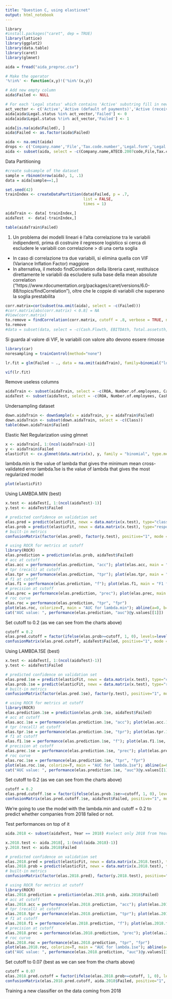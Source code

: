 ```yaml
---
title: "Question C, using elasticnet"
output: html_notebook
---
```


```r
library
#install.packages("caret", dep = TRUE)
library(lattice)
library(ggplot2)
library(data.table)
library(caret)
library(glmnet)
```

```r
aida = fread("aida_preproc.csv")

# Make the operator
'%!in%' <- function(x,y)!('%in%'(x,y))

# Add new empty column
aida$Failed <- NULL

# For each 'Legal status' which contains 'Active' substring fill in new column 'No' else 'Yes'
act_vector <- c('Active','Active (default of payments)','Active (receivership)')
aida[aida$Legal.status %in% act_vector,'Failed'] <- 0
aida[aida$Legal.status %!in% act_vector,'Failed'] <- 1

aida[is.na(aida$Failed), ]
aida$Failed <- as.factor(aida$Failed)

aida <- na.omit(aida)
drops <- c('Company.name','File','Tax.code.number','Legal.form','Legal.status','Comune.ISTAT.code','Region','Province')
aida <- subset(aida, select = -c(Company.name,ATECO.2007code,File,Tax.code.number,Legal.form,Legal.status,Comune.ISTAT.code,Region,Province))
```

Data Partitioning
```r
#create subsample of the dataset
sample = rbinom(nrow(aida), 1, .1)           
data = aida[sample==1,]
```

```r
set.seed(42)
trainIndex <- createDataPartition(data$Failed, p = .7, 
                                  list = FALSE, 
                                  times = 1)

aidaTrain <- data[ trainIndex,]
aidaTest  <- data[-trainIndex,]

table(aidaTrain$Failed)
```

1) Un problema dei modelli lineari è l'alta correlazione tra le variabili indipendenti,
prima di costruire il regresore logistico si cerca di escludere le variabili con correlazione > di una certa soglia

  - In caso di correlazione tra due variabili, si elimina quella con VIF (Variance Inflation Factor) maggiore
  - In alternativa, il metodo findCorrelation della libreria caret, restituisce direttamente le variabili da escludere sulla base della mean absolute             correlation ("https://www.rdocumentation.org/packages/caret/versions/6.0-88/topics/findCorrelation"), oltre che le coppie di variabili che superano la        soglia prestabilita

```r
corr.matrix=cor(subset(na.omit(aida), select = -c(Failed)))
#corr.matrix[abs(corr.matrix) < 0.8] = NA
#View(corr.matrix)
to.remove = findCorrelation(corr.matrix, cutoff = .8, verbose = TRUE, names=TRUE)
to.remove
#data = subset(data, select = -c(Cash.Flowth, EBITDAth, Total.assetsth, ROA, Liquidity.ratio))
```

Si guarda al valore di VIF, le variabili con valore alto devono essere rimosse

```r
library(car)
noresampling = trainControl(method="none")

lr.fit = glm(Failed ~ ., data = na.omit(aidaTrain), family=binomial("logit")) 

vif(lr.fit)
```

Remove useless columns
```r
aidaTrain <- subset(aidaTrain, select = -c(ROA, Number.of.employees, Cash.Flowth, Liquidity.ratio, Net.working.capitalth))
aidaTest <- subset(aidaTest, select = -c(ROA, Number.of.employees, Cash.Flowth, Liquidity.ratio, Net.working.capitalth))
```

Undersampling dataset
```r
down.aidaTrain <- downSample(x = aidaTrain, y = aidaTrain$Failed)
down.aidaTrain <- subset(down.aidaTrain, select = -c(Class))
table(down.aidaTrain$Failed)  
```

Elastic Net Regularization using glmnet 
```r
x <- aidaTrain[, 1:(ncol(aidaTrain)-1)]
y <- aidaTrain$Failed
elasticFit <- cv.glmnet(data.matrix(x), y, family = "binomial", type.measure = 'mse', nfolds = 5) #returns the best model using CV 
```

lambda.min is the value of lambda that gives the minimum mean cross-validated error
lambda.1se is the value of lambda that gives the most regularized model 
```r
plot(elasticFit)
```

Using LAMBDA.MIN (best)
```r
x.test <- aidaTest[, 1:(ncol(aidaTest)-1)]
y.test <- aidaTest$Failed

# predicted confidence on validation set
elas.pred = predict(elasticFit, newx = data.matrix(x.test), type="class", s = "lambda.min")
elas.prob = predict(elasticFit, newx = data.matrix(x.test), type="response", s = "lambda.min") #as predict proba
# built-in metrics
confusionMatrix(factor(elas.pred), factor(y.test), positive="1", mode = "prec_recall")

```

```r
# using ROCR for metrics at cutoff
library(ROCR)
elas.prediction = prediction(elas.prob, aidaTest$Failed)
# acc at cutoff
elas.acc = performance(elas.prediction, "acc"); plot(elas.acc, main = "Accuracy for lambda.min")
# tpr (recall) at cutoff
elas.tpr = performance(elas.prediction, "tpr"); plot(elas.tpr, main = "TPR for lambda.min")
# f1 at cutoff
elas.f1 = performance(elas.prediction, "f"); plot(elas.f1, main = "F1 for lambda.min")
# precision at cutoff
elas.prec = performance(elas.prediction, "prec"); plot(elas.prec, main = "Precision for lambda.min")
# roc curve
elas.roc = performance(elas.prediction, "tpr", "fpr")
plot(elas.roc, colorize=T, main = "AUC for lambda.min"); abline(a=0, b= 1)
cat("AUC value: ", performance(elas.prediction, "auc")@y.values[[1]])
```

Set cutoff to 0.2 (as we can see from the charts above)
```r
cutoff = 0.2
elas.pred.cutoff = factor(ifelse(elas.prob>=cutoff, 1, 0), levels=levels(aidaTest$Failed))
confusionMatrix(elas.pred.cutoff, aidaTest$Failed, positive="1", mode = "prec_recall")
```

Using LAMBDA.1SE (best)
```r
x.test <- aidaTest[, 1:(ncol(aidaTest)-1)]
y.test <- aidaTest$Failed

# predicted confidence on validation set
elas.pred.1se = predict(elasticFit, newx = data.matrix(x.test), type="class", s = "lambda.1se")
elas.prob.1se = predict(elasticFit, newx = data.matrix(x.test), type="response", s = "lambda.1se") #as predict proba
# built-in metrics
confusionMatrix(factor(elas.pred.1se), factor(y.test), positive="1", mode = "prec_recall")

```

```r
# using ROCR for metrics at cutoff
library(ROCR)
elas.prediction.1se = prediction(elas.prob.1se, aidaTest$Failed)
# acc at cutoff
elas.acc.1se = performance(elas.prediction.1se, "acc"); plot(elas.acc.1se, main = "Accuracy for lambda.1se")
# tpr (recall) at cutoff
elas.tpr.1se = performance(elas.prediction.1se, "tpr"); plot(elas.tpr.1se, main = "TPR for lambda.1se")
# f1 at cutoff
elas.f1.1se = performance(elas.prediction.1se, "f"); plot(elas.f1.1se, main = "F1 for lambda.1se")
# precision at cutoff
elas.prec.1se = performance(elas.prediction.1se, "prec"); plot(elas.prec.1se, main = "Precision for lambda.1se")
# roc curve
elas.roc.1se = performance(elas.prediction.1se, "tpr", "fpr")
plot(elas.roc.1se, colorize=T, main = "AUC for lambda.1se"); abline(a=0, b= 1)
cat("AUC value: ", performance(elas.prediction.1se, "auc")@y.values[[1]])
```

Set cutoff to 0.2 (as we can see from the charts above)
```r
cutoff = 0.2
elas.pred.cutoff.1se = factor(ifelse(elas.prob.1se>=cutoff, 1, 0), levels=levels(aidaTest$Failed))
confusionMatrix(elas.pred.cutoff.1se, aidaTest$Failed, positive="1", mode = "prec_recall")
```

We're going to use the model with the lambda.min and cutoff = 0.2 to predict whether companies from 2018 failed or not. 

Test performances on top of it
```r
aida.2018 <- subset(aidaTest, Year == 2018) #select only 2018 from Year

x.2018.test <- aida.2018[, 1:(ncol(aida.2018)-1)]
y.2018.test <- aida.2018$Failed

# predicted confidence on validation set
elas.2018.pred = predict(elasticFit, newx = data.matrix(x.2018.test), type="class", s = "lambda.min")
elas.2018.prob = predict(elasticFit, newx = data.matrix(x.2018.test), type="response", s = "lambda.min") #as predict proba
# built-in metrics
confusionMatrix(factor(elas.2018.pred), factor(y.2018.test), positive="1", mode = "prec_recall")
```

```r
# using ROCR for metrics at cutoff
library(ROCR)
elas.2018.prediction = prediction(elas.2018.prob, aida.2018$Failed)
# acc at cutoff
elas.2018.acc = performance(elas.2018.prediction, "acc"); plot(elas.2018.acc, main = "Accuracy for lambda.1se")
# tpr (recall) at cutoff
elas.2018.tpr = performance(elas.2018.prediction, "tpr"); plot(elas.2018.tpr, main = "TPR for lambda.1se")
# f1 at cutoff
elas.2018.f1 = performance(elas.2018.prediction, "f"); plot(elas.2018.f1, main = "F1 for lambda.1se")
# precision at cutoff
elas.2018.prec = performance(elas.2018.prediction, "prec"); plot(elas.2018.prec, main = "Precision for lambda.1se")
# roc curve
elas.2018.roc = performance(elas.2018.prediction, "tpr", "fpr")
plot(elas.2018.roc, colorize=T, main = "AUC for lambda.1se"); abline(a=0, b= 1)
cat("AUC value: ", performance(elas.2018.prediction, "auc")@y.values[[1]])
```


Set cutoff to 0.07 (best as we can see from the charts above)
```r
cutoff = 0.07
elas.2018.pred.cutoff = factor(ifelse(elas.2018.prob>=cutoff, 1, 0), levels=levels(aida.2018$Failed))
confusionMatrix(elas.2018.pred.cutoff, aida.2018$Failed, positive="1", mode = "prec_recall")
```

Training a new classifier on the data coming from 2018 

